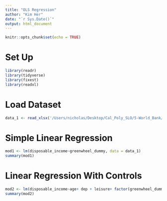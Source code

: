 ```yaml
---
title: "OLS Regression"
author: "Kim Her"
date: "`r Sys.Date()`"
output: html_document
---
```


```r
knitr::opts_chunk$set(echo = TRUE)
```

# Set Up
```r
library(readr)
library(tidyverse)
library(fixest)
library(readxl)
```

# Load Dataset
```r
data_1 <- read_xlsx('/Users/nicholas/Desktop/Cal_Poly_SLO/5-World_Bank/Data/merged_data/appended_df.xlsx')
```

# Simple Linear Regression
```r
mod1 <- lm(disposable_income~greenwheel_dummy, data = data_1)
summary(mod1)
```

# Linear Regression With Controls
```r
mod2 <- lm(disposable_income~age+ dep + leisure+ factor(greenwheel_dummy) + factor(educ) + factor(acc_med) + factor(insure), data = data_1)
summary(mod2)
```
